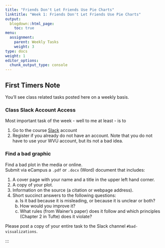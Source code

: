 ```yaml
---
title: "Friends Don't Let Friends Use Pie Charts"
linktitle: "Week 1: Friends Don't Let Friends Use Pie Charts"
output:
  blogdown::html_page:
    toc: true
menu:
  assignment:
    parent: Weekly Tasks
    weight: 3
type: docs
weight: 1
editor_options: 
  chunk_output_type: console
---
```

## First Timers Note
You'll see class related tasks posted here on a weekly basis. 

### Class Slack Account Access
Most important task of the week - well to me at least - is to

  1. Go to the course [Slack](2021edp693e.slack.com){target="_blank"} account 
  2. Register if you already do not have an account. Note that you do not have to use your WVU account, but its not a bad idea.
  
### Find a bad graphic
Find a bad plot in the media or online.   
Submit via eCampus a `.pdf` or `.docx` (Word) document that includes:

  1. A cover page with your name and a title in the upper left hand corner.
  2. A copy of your plot.
  3. Information on the source (a citation or webpage address).  
  4. Short succinct answers to the following questions:
      a. Is it bad because it is misleading, or because it is unclear or both?
      b. How would you improve it?
      c. What rules (from Wainer's paper) does it follow and which principles (Chapter 2 in Tufte) does it violate?
      
      


Please post a copy of your entire task to the Slack channel `#bad-visualizations`.


 
:::
